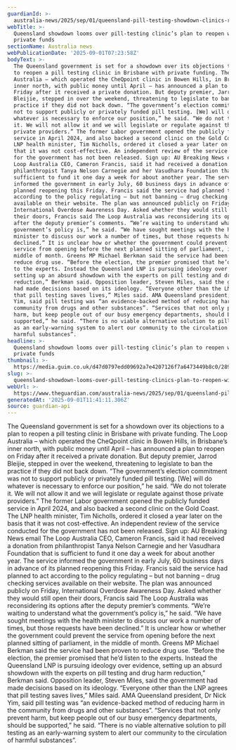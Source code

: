 ```yaml
---
guardianId: >-
  australia-news/2025/sep/01/queensland-pill-testing-showdown-clinics-reopen-private-funds
webTitle: >-
  Queensland showdown looms over pill-testing clinic’s plan to reopen with
  private funds
sectionName: Australia news
webPublicationDate: '2025-09-01T07:23:58Z'
bodyText: >-
  The Queensland government is set for a showdown over its objections to a plan
  to reopen a pill testing clinic in Brisbane with private funding. The Loop
  Australia – which operated the CheQpoint clinic in Bowen Hills, in Brisbane’s
  inner north, with public money until April – has announced a plan to reopen on
  Friday after it received a private donation. But deputy premier, Jarrod
  Bleijie, stepped in over the weekend, threatening to legislate to ban the
  practice if they did not back down. “The government’s election commitment was
  not to support publicly or privately funded pill testing. [We] will do
  whatever is necessary to enforce our position,” he said. “We do not tolerate
  it. We will not allow it and we will legislate or regulate against those
  private providers.” The former Labor government opened the publicly funded
  service in April 2024, and also backed a second clinic on the Gold Coast. The
  LNP health minister, Tim Nicholls, ordered it closed a year later on the basis
  that it was not cost-effective. An independent review of the service conducted
  for the government has not been released. Sign up: AU Breaking News email The
  Loop Australia CEO, Cameron Francis, said it had received a donation from
  philanthropist Tanya Nelson Carnegie and her Vasudhara Foundation that is
  sufficient to fund it one day a week for about another year. The service
  informed the government in early July, 60 business days in advance of its
  planned reopening this Friday. Francis said the service had planned to act
  according to the policy regulating – but not banning – drug checking services
  available on their website. The plan was announced publicly on Friday,
  International Overdose Awareness Day. Asked whether they would still open
  their doors, Francis said The Loop Australia was reconsidering its options
  after the deputy premier’s comments. “We’re waiting to understand what the
  government’s policy is,” he said. “We have sought meetings with the health
  minister to discuss our work a number of times, but those requests have been
  declined.” It is unclear how or whether the government could prevent the
  service from opening before the next planned sitting of parliament, in the
  middle of month. Greens MP Michael Berkman said the service had been proven to
  reduce drug use. “Before the election, the premier promised that he’d listen
  to the experts. Instead the Queensland LNP is pursuing ideology over evidence,
  setting up an absurd showdown with the experts on pill testing and drug harm
  reduction,” Berkman said. Opposition leader, Steven Miles, said the government
  had made decisions based on its ideology. “Everyone other than the LNP agrees
  that pill testing saves lives,” Miles said. AMA Queensland president, Dr Nick
  Yim, said pill testing was “an evidence-backed method of reducing harm in the
  community from drugs and other substances”. “Services that not only prevent
  harm, but keep people out of our busy emergency departments, should be
  supported,” he said. “There is no viable alternative solution to pill testing
  as an early-warning system to alert our community to the circulation of
  harmful substances”.
headline: >-
  Queensland showdown looms over pill-testing clinic’s plan to reopen with
  private funds
thumbnail: >-
  https://media.guim.co.uk/d47d0797edd09692a7e4207126f7a6473449b8c0/289_0_2880_2305/500.jpg
slug: >-
  queensland-showdown-looms-over-pill-testing-clinics-plan-to-reopen-with-private-funds
webUrl: >-
  https://www.theguardian.com/australia-news/2025/sep/01/queensland-pill-testing-showdown-clinics-reopen-private-funds
generatedAt: '2025-09-01T11:41:11.306Z'
source: guardian-api
---
```

The Queensland government is set for a showdown over its objections to a plan to reopen a pill testing clinic in Brisbane with private funding. The Loop Australia – which operated the CheQpoint clinic in Bowen Hills, in Brisbane’s inner north, with public money until April – has announced a plan to reopen on Friday after it received a private donation. But deputy premier, Jarrod Bleijie, stepped in over the weekend, threatening to legislate to ban the practice if they did not back down. “The government’s election commitment was not to support publicly or privately funded pill testing. [We] will do whatever is necessary to enforce our position,” he said. “We do not tolerate it. We will not allow it and we will legislate or regulate against those private providers.” The former Labor government opened the publicly funded service in April 2024, and also backed a second clinic on the Gold Coast. The LNP health minister, Tim Nicholls, ordered it closed a year later on the basis that it was not cost-effective. An independent review of the service conducted for the government has not been released. Sign up: AU Breaking News email The Loop Australia CEO, Cameron Francis, said it had received a donation from philanthropist Tanya Nelson Carnegie and her Vasudhara Foundation that is sufficient to fund it one day a week for about another year. The service informed the government in early July, 60 business days in advance of its planned reopening this Friday. Francis said the service had planned to act according to the policy regulating – but not banning – drug checking services available on their website. The plan was announced publicly on Friday, International Overdose Awareness Day. Asked whether they would still open their doors, Francis said The Loop Australia was reconsidering its options after the deputy premier’s comments. “We’re waiting to understand what the government’s policy is,” he said. “We have sought meetings with the health minister to discuss our work a number of times, but those requests have been declined.” It is unclear how or whether the government could prevent the service from opening before the next planned sitting of parliament, in the middle of month. Greens MP Michael Berkman said the service had been proven to reduce drug use. “Before the election, the premier promised that he’d listen to the experts. Instead the Queensland LNP is pursuing ideology over evidence, setting up an absurd showdown with the experts on pill testing and drug harm reduction,” Berkman said. Opposition leader, Steven Miles, said the government had made decisions based on its ideology. “Everyone other than the LNP agrees that pill testing saves lives,” Miles said. AMA Queensland president, Dr Nick Yim, said pill testing was “an evidence-backed method of reducing harm in the community from drugs and other substances”. “Services that not only prevent harm, but keep people out of our busy emergency departments, should be supported,” he said. “There is no viable alternative solution to pill testing as an early-warning system to alert our community to the circulation of harmful substances”.
